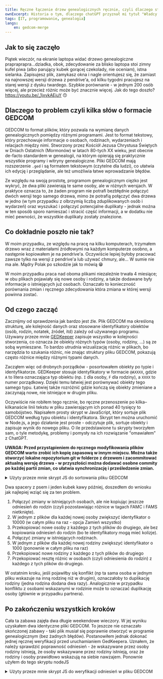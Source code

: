 ```yaml
---
title: Ręczne łączenie drzew genealogicznych ręcznie, czyli dlaczego straciłem tydzień życia
ownExcerpt: Historia o tym, dlaczego chatGPT przyznał mi tytuł "Władcy Zwojów, Pogromcy Kolizji, Strażnika Niezawiązanych Linii Krwi"
tags: [IT, programowanie, genealogia]
langs:
    en: gedcom-merge
---
```


## Jak to się zaczęło

Piątek wieczór, na ekranie laptopa widać drzewo genealogiczne prapraprapra...dziadka, obok, zdecydowanie za blisko laptopa stoi zimny kufel piwa (albo parujący kubek gorącej czekolady, nie oceniam), istna sielanka. Zapisujesz plik, zamykasz okna i nagle orientujesz się, że zamiast na najnowszej wersji drzewa z pendrive'a, od kilku tygodni pracujesz na starej wersji z dysku twardego. Szybkie porównanie - w jednym 200 osób więcej, ale przecież różnic może być znacznie więcej. Jak do tego doszło? https://youtu.be/_1jxykAEjuY 🙃

## Dlaczego to problem czyli kilka słów o formacie GEDCOM

GEDCOM to format plików, który pozwala na wymianę danych genealogicznych pomiędzy różnymi programami. Jest to format tekstowy, który przechowuje informacje o osobach, rodzinach, wydarzeniach i relacjach między nimi. Stworzony przez Kościół Jezusa Chrystusa Świętych w Dniach Ostatnich (Mormonów) w latach 80-tych XX wieku, jest obecnie de-facto standardem w genealogii, na którym opierają się praktycznie wszystkie programy i witryny genealogiczne. Pliki GEDCOM mają rozszerzenie `.ged` i są formatem tekstowym (czytelne dla ludzi), co ułatwia ich edycję i przeglądanie, ale też umożliwia łatwe wprowadzanie błędów.

Ze względu na swoją prostotę, programom genealogicznym cięzko jest wykryć, że dwa pliki zawierają te same osoby, ale w różnych wersjach. W praktyce oznacza to, że żaden program nie potrafi bezbłędnie połączyć dwóch wersji tego samego drzewa, mimo że potrafią połączyć dwa drzewa w jedno (w tym przypadku z olbrzymią liczbą zduplikowanych osób i wydarzeń) oraz wyszukać i połączyć potencjalne duplikaty - jednak można w ten sposób sporo namieszać i stracić część informacji, a w dodatku nie mieć pewności, że wszystkie duplikaty zostały znalezione.

## Co dokładnie poszło nie tak?

W moim przypadku, ze względu na pracę na kilku komputerach, trzymałem drzewo wraz z materiałami źródłowymi na każdym komputerze osobno, a następnie kopiowałem je na pendrive'a. Oczywiście lepiej byłoby pracować zawsze tylko na wersji z pendrive'a lub używać chmury, ale... W sumie nie ma ale. Mądry Polak po szkodzie jak to mówią 😁

W moim przypadku praca nad oboma plikami niezależnie trwała 4 miesiące; w obu plikach pojawiały się nowe osoby i rodziny, a także dodawane były informacje o istniejących już osobach. Oznaczało to konieczność porównania zmian i ręcznego zdecydowania która zmiana w której wersji powinna zostać.

## Od czego zacząć

Zacznijmy od sprawdzenia jak bardzo jest źle. Plik GEDCOM ma określoną strukturę, ale kolejność danych oraz stosowane identyfikatory obiektów (osób, rodzin, notatek, źródeł, itd) zależy od używanego programu. Używany przeze mnie [GEDKeeper](https://gedkeeper.net/) zapisuje wszystko w kolejności stworzenia, co oznacza że obiekty różnych typów (osoby, rodziny, ...) są ze sobą wymieszane. To bardzo utrudnia wizualizację różnic w plikach, bo narzędzia to szukania różnic, nie znając struktury pliku GEDCOM, pokazują często różnice między różnymi typami danych.

Zacząłem więc od drobnych porządków - posortowałem obiekty po typie i identyfikatorze. GEDKeeper stosuje identyfikatory w formacie `@AXXXX`, gdzie `A` to litera oznaczająca typ obiektu (np. `I` dla osoby, `F` dla rodziny), a `XXXX` to numer porządkowy. Dzięki temu łatwiej jest porównywać obiekty tego samego typu. Łatwiej także rozróżnić gdzie kończą się obiekty zmieniane a zaczynają nowe, nie istniejące w drugim pliku.

Oczywiście nie robiłem tego ręcznie, bo ręczne przenoszenie po kilka–kilkanaście linii tekstu w pliku zawierającym ich ponad 40 tysięcy to samobójstwo. Napisałem prosty skrypt w JavaScript, który sortuje plik GEDCOM według typu obiektu i identyfikatora. Skrypt ten można uruchomić w Node.js, a jego działanie jest proste - odczytuje plik, sortuje obiekty i zapisuje wynik do nowego pliku. O ile przedstawione tu skrypty tworzyłem sam, o tyle metodykę, problemy i pomysły na ich rozwiązanie "omawiałem" z ChatGPT.

**UWAGA: Przed przystąpieniem do ręcznego modyfikowania plików GEDCOM warto zrobić ich kopię zapasową w innym miejscu. Można także stworzyć lokalne repozytorium git w folderze z drzewem i zacommitować aktualną wersję drzewa - w przyszłości można dodawać osobne commity po każdej partii zmian, co ułatwia synchronizację i prześledzenie zmian.**

<details>
<summary>Użyty przeze mnie skrypt JS do sortowania pliku GEDCOM</summary>
```js
function sortFile(file) {
    const fs = require('node:fs');
    const path = require('node:path');
    const data = fs.readFileSync(file, 'utf8');
    const [header1, header2, ...rest] = data.split(/\r?\n/);
    const footer = rest.pop();

    const sorted = rest
        .map(line => [line.split(/\r?\n/)[0].split(' '), line])
        .map(([[_, id, type], item]) => ({ type, id, numId: +id.match(/\d+/g)[0], item }))
        .sort((a, b) => a.type.localeCompare(b.type) || a.numId - b.numId)
        .map(i => i.item);

    const finalContent = [header1, header2, ...sorted, footer].join('\r\n');
    
    const newName = path.basename(file, '.ged') + '-sorted.ged';
    const newPath = path.join(path.dirname(file), newName);
    fs.writeFileSync(newPath, sorted, 'utf8');
}
sortFile('/full/path/to/file-1.ged');
sortFile('/full/path/to/file-2.ged');
```
</details>

## Metodyka i kolejność działania.

Mając posortowane pliki, mogłem przystąpić do ręcznego ich łączenia.

Wszystkie zmiany wykonywałem w VSCode (Notepad++ też by zadziałał) mając otworzone oba pliki GEDCOM jeden obok drugiego w widoku wyróżniania różnic. Zmiany kopiowałem zawsze w obie strony - moim celem było uzyskanie dwóch identycznych plików zawierających wszystkie zmiany - w ten sposób byłbym w stanie potwierdzić skuteczne połączenie plików.

GEDKeeper zapisuje następujące typy obiektów w pliku GEDCOM:
- Osoby (identyfikator `@Ixxx@`, typ `INDI`)
- Rodziny (identyfikator `@Fxxx@`, typ `FAM`)
- Notatki (identyfikator `@Nxxx@`, typ `NOTE`)
- Źródła (identyfikator `@Sxxx@`, typ `SOUR`)
- Multimedia (identyfikator `@Oxxx@`, typ `OBJE`)
- Lokalizacje (identyfikator `@Lxxx@`, typ `_LOC` - typ niestandardowy używany przez GEDKeeper)

Istotne jest to, że niektóre z tych obiektów mogą zawierać identyfikatory innych obiektów, np. osoba może mieć referencje do rodziny (swojej jako partner lub swoich rodziców jako dziecko). Zarówno osoby jak i rodziny mogą się odnosić w ten sposób do każdego innego typu.

Zacząłem od łączenia 4 ostatnich typów, czyli notatek, źródeł, multimediów i lokalizacji, które nie zawierają referencji do innych obiektów. Było to proste, gdyż nie było żadnych zmian notatek i multimediów. W przypadku lokalizacji i źródeł, w obu plikach powstało po kilka nowych wpisów. GEDKeeper stosuje kolejne liczby w identyfikatorach, co oznacza że w obu plikach powstawały źródła i lokalizacje z tymi samymi kolejnymi identyfikatorami - wystarczyło więc w jednym z plików dodać do tych numerów 1000 (zmieniając np. `@L123` na `@L1123` - ważne: **w całym pliku!**), a następnie skopiować nowe wpisy z każdego z tych plików do drugiego.

O ile ogólna zasada pozostawała taka sama dla osób i rodzin, o tyle wymagała ona dokładniejszego planu i sprawdzania zmian, ze względu na to, że osoby i rodziny mogą zawierać wiele referencji na raz i tworzyć bardzo skomplikowane siatki odniesień (rodzina F1 ma odniesienie do osób I1, I2, I3, każda z tych osób zawiera odniesienie do F1, ale także i innych rodzin...).

<figure>
![](example-presort.png)
<figcaption>Chaos przy porównywaniu dwóch plików GEDCOM</figcaption>
</figure>


<details>
<summary>Jak wyglądają odniesienia między osobami i rodzinami w GEDCOM</summary>

Osoby wskazują rodziny na dwa sposoby:

```gedcom
0 @I1@ INDI
1 FAMC @F1@
1 FAMS @F2@
```

- FAMC - rodzina F1 zawiera rodziców (i rodzeństwo) osoby I1.
- FAMS - rodzina F2 zawiera partnera i dzieci osoby I1.

Zarówno FAMC jak i FAMS mogą pojawić się w danej osobie zero, jeden lub więcej razy.

Analogicznie, rodziny wskazują osoby na kilka sposobów:

```gedcom
0 @F1@ FAM
1 WIFE @I1@
1 HUSB @I2@
1 CHIL @I3@
1 CHIL @I4@
1 CHIL @I5@
```

- WIFE i HUSB to odpowiednio żona (I1) i mąż (I2); mogą się pojawić zero (gdy partner jest nieznany) lub jeden raz.
- CHIL to dzieci tej rodziny (tu trójka dzieci: I3, I4 i I5)
</details>

Dwa spacery z psem i jeden kubek kawy później, doszedłem do wniosku jak najlepiej wziąć się za ten problem.

1. Połączyć zmiany w istniejących osobach, ale nie kopiując jeszcze odniesień do rodzin (czyli pozostawiając różnice w tagach FAMC i FAMS nietknięte).
2. W jednym z plików dla każdej nowej osoby zwiększyć identyfikator o 10000 (w całym pliku na raz - opcja Zamień wszystko)
3. Przekopiować nowe osoby z każdego z tych plików do drugiego, ale bez kopiowania odniesień do rodzin (bo te identyfikatory mogą mieć kolizje).
4. Połączyć zmiany w istniejących rodzinach.
5. W jednym z plików dla każdej nowej rodziny zwiększyć identyfikator o 1000 (ponownie w całym pliku na raz)
6. Przekopiować nowe rodziny z każdego z tych plików do drugiego
7. Przekopiować resztę różnic w osobach (czyli odniesienia do rodzin) z każdego z tych plików do drugiego.

W ostatnim kroku, jeśli pojawiłby się konflikt (np ta sama osoba w jednym pliku wskazuje na inną rodzinę niż w drugim), oznaczałoby to duplikację rodziny (jedna rodzina dodana dwa razy). Analogicznie w przypadku konfliktu z osobami wskazanymi w rodzinie może to oznaczać duplikację osoby (głównie w przypadku partnera).

## Po zakończeniu wszystkich kroków 

Cała ta zabawa zajęła dwa długie weekendowe wieczory. W jej wyniku uzyskałem dwa identyczne pliki GEDCOM. To jeszcze nie oznaczało skończonej zabawy - taki plik musiał się poprawnie otworzyć w programie genealogicznym (bez żadnych błędów). Postanowiłem jednak dokonać jednej ręcznej weryfikacji przed uruchamianiem GedKeepera. Uznałem, że należy sprawdzić poprawność odniesień - że wskazywane przez osoby rodziny istnieją, że osoby wskazywane przez rodziny istnieją, oraz że rodziny i osoby prawidłowo wskazują na siebie nawzajem. Ponownie użyłem do tego skryptu nodeJS

<details>
<summary>Użyty przeze mnie skrypt JS do weryfikacji odniesień w pliku GEDCOM</summary>
```js
function checkCrossReferences(file) {
    let readErrs = 0, refErrs = 0;

    const fs = require('node:fs');
    const data = fs.readFileSync(file, 'utf8');
    const { INDI, FAM } = data
        .split(/\r?\n(?=0 )/g)
        .map(line => [line.split(/\r?\n/)[0].split(' '), line])
        .map(([[_, id, type], item]) => ({ type, id, item: /** @type {string} */(item) }))
        .reduce(
            (acc, { type, id, item }) => {
                if (!(type === 'INDI' || type === 'FAM')) {
                    return acc;
                }
                acc[type][id] = { item, references: [] };
                const references = acc[type][id].references;
                switch (type) {
                    case 'INDI': {
                        const matches = item.match(/^1 FAM[CS] @F(\d+)@$/mg);
                        if (matches) {
                            matches.forEach(match => {
                                const [_, type, id] = match.split(' ');
                                if (references.some(ref => ref.id === id)) {
                                    console.error(`Duplicate reference found for INDIVIDUAL ${id} in FAMILY ${type}.`);
                                    readErrs++;
                                }
                                references.push({ type, id });
                            });
                        }
                        break;
                    }
                    case 'FAM': {
                        const matches = item.match(/^1 (HUSB|WIFE|CHIL) @I(\d+)@$/mg);
                        if (matches) {
                            matches.forEach(match => {
                                const [_, type, id] = match.split(' ');
                                if (references.some(ref => ref.id === id)) {
                                    console.error(`Duplicate reference found for FAMILY ${id} in INDIVIDUAL ${type}.`);
                                    readErrs++;
                                }
                                references.push({ type, id });
                            });
                        }
                        break;
                    }
                }
                return acc;
            },
            { INDI: {}, FAM: {} }
        );

    for(const id in INDI) {
        const indi = INDI[id];
        indi.references.forEach(ref => {
            if (!FAM[ref.id]) {
                console.error(`Cross-reference error: INDIVIDUAL ${id} references non-existent FAMILY ${ref.id}.`);
                refErrs++;
            } else {
                const crossRefs = FAM[ref.id].references.filter(r => r.id === id);
                if (crossRefs.length === 0) {
                    console.error(`Cross-reference error: FAMILY ${ref.id} does not reference INDIVIDUAL ${id}.`);
                    refErrs++;
                } else if (crossRefs.length > 1) {
                    console.error(`Cross-reference error: FAMILY ${ref.id} references INDIVIDUAL ${id} multiple times.`, crossRefs);
                    refErrs++;
                }
            }
        });
    }
    for(const id in FAM) {
        const fam = FAM[id];
        fam.references.forEach(ref => {
            if (!INDI[ref.id]) {
                console.error(`Cross-reference error: FAMILY ${id} references non-existent INDIVIDUAL ${ref.id}.`);
                refErrs++;
            } else {
                const crossRefs = INDI[ref.id].references.filter(r => r.id === id);
                if (crossRefs.length === 0) {
                    console.error(`Cross-reference error: INDIVIDUAL ${ref.id} does not reference FAMILY ${id}.`);
                    refErrs++;
                } else if (crossRefs.length > 1) {
                    console.error(`Cross-reference error: INDIVIDUAL ${ref.id} references FAMILY ${id} multiple times.`, crossRefs);
                    refErrs++;
                }
            }
        });
    }

    console.log(`\nFINAL REPORT for file ${file}:`);
    console.log(`Checked ${Object.keys(INDI).length} individuals and ${Object.keys(FAM).length} families.`);
    console.log(`Read errors: ${readErrs}`);
    console.log(`Cross-reference errors: ${refErrs}`);
}
checkCrossReferences('/full/path/to/file-1.ged');
checkCrossReferences('/full/path/to/file-2.ged');
```
</details>

## Nauczka na przyszłość:

1. Pracuj tylko na jednej głównej kopii drzewa i synchronizuj ją od razu po zakończeniu pracy
2. Przechowuj drzewo w repozytorium git, aby mieć historię zmian drzewa genealogicznego
3. Jeśli używanie nodeJS do pracy z plikami GEDCOM wydaje się głupie, ale działa, to znaczy że nie jest głupie
